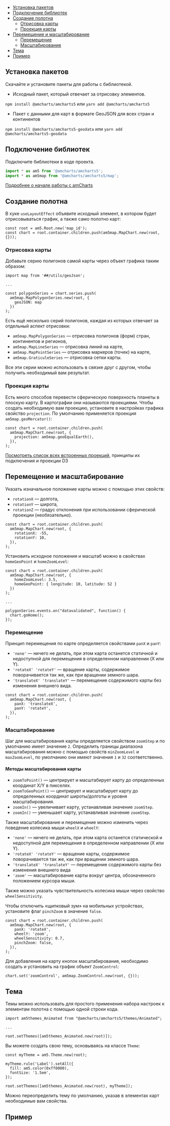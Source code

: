 
<MdxMenu>

- [Установка пакетов](#установка-пакетов)
- [Подключение библиотек](#подключение-библиотек)
- [Создание полотна](#создание-полотна)
  - [Отрисовка карты](#отрисовка-карты)
  - [Проекция карты](#проекция-карты)
- [Перемещение и масштабирование](#перемещение-и-масштабирование)
  - [Перемещение](#перемещение)
  - [Масштабирование](#масштабирование)
- [Тема](#тема)
- [Пример](#пример)

</MdxMenu>

## Установка пакетов

Скачайте и установите пакеты для работы с библиотекой.

- Исходный пакет, который отвечает за отрисовку элементов.

`npm install @amcharts/amcharts5`
или
`yarn add @amcharts/amcharts5`

- Пакет с данными для карт в формате GeoJSON для всех стран и континентов

`npm install @amcharts/amcharts5-geodata`
или
`yarn add @amcharts/amcharts5-geodata`

## Подключение библиотек

Подключите библиотеки в коде проекта.

```ts
import * as am5 from '@amcharts/amcharts5';
import * as am5map from '@amcharts/amcharts5/map';
```

[Подробнее о начале работы с amCharts](https://www.amcharts.com/docs/v5/getting-started/)

## Создание полотна

В хуке `useLayoutEffect` объявите исходный элемент, в котором будет отрисовываться график, а также само полотно карт:

```tsx
const root = am5.Root.new('map_id');
const chart = root.container.children.push(am5map.MapChart.new(root, {}));
```

### Отрисовка карты

Добавьте серию полигонов самой карты через объект графика таким образом:

```tsx
import map from '##/utils/geoJson';

...

const polygonSeries = chart.series.push(
  am5map.MapPolygonSeries.new(root, {
    geoJSON: map
  })
);
```

Есть ещё несколько серий полигонов, каждая из которых отвечает за отдельный аспект отрисовки:

- `am5map.MapPolygonSeries` — отрисовка полигонов (форм) стран, континентов и регионов,
- `am5map.MapLineSeries` — отрисовка линий на карте,
- `am5map.MapPointSeries` — отрисовка маркеров (точек) на карте,
- `am5map.GraticuleSeries` — отрисовка сетки карты.

Все эти серии можно использовать в связке друг с другом, чтобы получить необходимый вам результат.

### Проекция карты

Есть много способов перевести сферическую поверхность планеты в плоскую карту. В картографии они называются проекциями.
Чтобы создать необходимую вам проекцию, установите в настройках графика свойство `projection`. По умолчанию применяется проекция `am5map.geoMercator()`:

```tsx
const chart = root.container.children.push(
  am5map.MapChart.new(root, {
    projection: am5map.geoEqualEarth(),
  }),
);
```

[Посмотреть список всех встроенных проекций](https://www.amcharts.com/docs/v5/charts/map-chart/#Built_in_projections), принципы их подключения и проекции D3

## Перемещение и масштабирование

Указать изначальное положение карты можно с помощью этих свойств:

- `rotationX` — долгота,
- `rotationY` — широта,
- `rotationZ` — градус отклонения при использовании сферической проекции (необязательно).

```tsx
const chart = root.container.children.push(
  am5map.MapChart.new(root, {
    rotationX: -55,
    rotationY: 10,
  }),
);
```

Установить исходное положения и масштаб можно в свойствах `homeGeoPoint` и `homeZoomLevel`:

```tsx
const chart = root.container.children.push(
  am5map.MapChart.new(root, {
    homeZoomLevel: 3.5,
    homeGeoPoint: { longitude: 10, latitude: 52 }
  })
);

...

polygonSeries.events.on("datavalidated", function() {
  chart.goHome();
});
```

### Перемещение

Принцип перемещения по карте определяется свойствами `panX` и `panY`:

- `'none'` — ничего не делать, при этом карта останется статичной и недоступной для перемещения в определенном направлении (X или Y).
- `'rotateX' 'rotateY'` — вращение карты, содержимое поворачивается так же, как при вращении земного шара.
- `'translateX' 'translateY'` — перемещение содержимого карты без изменения внешнего вида.

```tsx
const chart = root.container.children.push(
  am5map.MapChart.new(root, {
    panX: 'translateX',
    panY: 'rotateY',
  }),
);
```

### Масштабирование

Шаг для масштабирования карты определяется свойством `zoomStep` и по умолчанию имеет значение `2`.
Определить границы диапазона масштабирования можно с помощью свойств `minZoomLevel` и `maxZoomLevel`,
по умолчанию они имеют значения `1` и `32` соответственно.

#### Методы масштабирования карты

- `zoomToPoint()` — центрирует и масштабирует карту до определенных координат X/Y в пикселях.
- `zoomToGeoPoint()` — центрирует и масштабирует карту до определенных координат широты/долготы и уровня масштабирования.
- `zoomIn()` — увеличивает карту, устанавливая значение `zoomStep`.
- `zoomIn()` — уменьшает карту, устанавливая значение `zoomStep`.

Также масштабирование и перемещение можно изменить через поведение колесика мыши `wheelX` и `wheelY`:

- `'none'` — ничего не делать, при этом карта останется статической и недоступной для перемещения в определенном направлении (X или Y).
- `'rotateX' 'rotateY'` — вращение карты, содержимое поворачивается так же, как при вращении земного шара.
- `'translateX' 'translateY'` — перемещение содержимого карты без изменения внешнего вида
- `'zoom'` — масштабирование карты вокруг центра, обозначенного положением курсора мыши.

Также можно указать чувствительность колесика мыши через свойство `wheelSensitivity`.

Чтобы отключить «щипковый зум» на мобильных устройствах, установите флаг `pinchZoom` в значение `false`.

```tsx
const chart = root.container.children.push(
  am5map.MapChart.new(root, {
    panX: 'rotateX',
    wheelY: 'zoom',
    wheelSensitivity: 0.7,
    pinchZoom: false,
  }),
);
```

Для добавления на карту кнопок масштабирования, необходимо создать и установить на график объект `ZoomControl`:

```tsx
chart.set('zoomControl', am5map.ZoomControl.new(root, {}));
```

## Тема

Темы можно использовать для простого применения набора настроек к элементам полотна с помощью одной строки кода.

```tsx
import am5themes_Animated from "@amcharts/amcharts5/themes/Animated";

...

root.setThemes([am5themes_Animated.new(root)]);
```

Вы можете создать свою тему, основываясь на классе `Theme`:

```tsx
const myTheme = am5.Theme.new(root);

myTheme.rule('Label').setAll({
  fill: am5.color(0xff0000),
  fontSize: '1.5em',
});

root.setThemes([am5themes_Animated.new(root), myTheme]);
```

Можно переопределить тему по умолчанию, указав в элементах карт необходимые вам свойства.

## Пример

<AmChartsMapExample />
